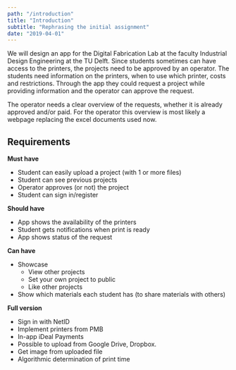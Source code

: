 ```yaml
---
path: "/introduction"
title: "Introduction"
subtitle: "Rephrasing the initial assignment"
date: "2019-04-01"
---
```


We will design an app for the Digital Fabrication Lab at the faculty Industrial Design Engineering at the TU Delft. Since students sometimes can have access to the printers, the projects need to be approved by an operator. The students need information on the printers, when to use which printer, costs and restrictions. Through the app they could request a project while providing information and the operator can approve the request.

The operator needs a clear overview of the requests, whether it is already approved and/or paid. For the operator this overview is most likely a webpage replacing the excel documents used now.

## Requirements

**Must have**

- Student can easily upload a project (with 1 or more files)
- Student can see previous projects
- Operator approves (or not) the project
- Student can sign in/register

**Should have**

- App shows the availability of the printers
- Student gets notifications when print is ready
- App shows status of the request

**Can have**

- Showcase
  - View other projects
  - Set your own project to public
  - Like other projects
- Show which materials each student has (to share materials with others)

**Full version**

- Sign in with NetID
- Implement printers from PMB
- In-app iDeal Payments
- Possible to upload from Google Drive, Dropbox.
- Get image from uploaded file
- Algorithmic determination of print time
